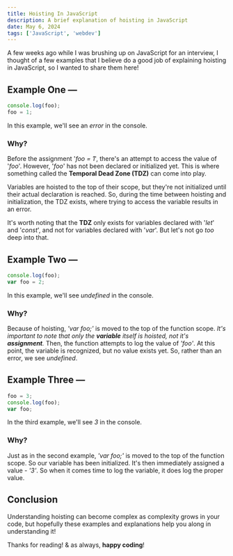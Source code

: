 ```yaml
---
title: Hoisting In JavaScript
description: A brief explanation of hoisting in JavaScript
date: May 6, 2024
tags: ['JavaScript', 'webdev']
---
```


A few weeks ago while I was brushing up on JavaScript for an interview, 
I thought of a few examples that I believe do a good job of explaining hoisting in JavaScript, so I wanted to share them here!

## Example One &mdash;
```js
console.log(foo);
foo = 1;
```
In this example, we'll see an *error* in the console. 

### Why? 
Before the assignment '*foo = 1*', there's an attempt to access the value of '*foo*'. However, '*foo*' has not been declared or initialized yet. This is where something called the **Temporal Dead Zone (TDZ)** can come into play.

Variables are hoisted to the top of their scope, but they're not initialized until their actual declaration is reached. So, during the time between hoisting and initialization, the TDZ exists, where trying to access the variable results in an error.

It's worth noting that the **TDZ** only exists for variables declared with '*let*' and '*const*', and not for variables declared with '*var*'. But let's not go *too* deep into that. 

## Example Two &mdash;
```js
console.log(foo);
var foo = 2;
```
In this example, we'll see *undefined* in the console. 

### Why?
Because of hoisting, *'var foo;'* is moved to the top of the function scope. *It's important to note that only the **variable** itself is hoisted, not it's **assignment**.* Then, the function attempts to log the value of *'foo'*. At this point, the variable is recognized, but no value exists yet. So, rather than an error, we see *undefined*. 

## Example Three &mdash;
```js
foo = 3;
console.log(foo);
var foo;
```
In the third example, we'll see *3* in the console. 

### Why?
Just as in the second example, *'var foo;'* is moved to the top of the function scope. So our variable has been initialized. It's then immediately assigned a value - *'3'*. So when it comes time to log the variable, it does log the proper value. 

## Conclusion
Understanding hoisting can become complex as complexity grows in your code, but hopefully these examples and explanations help you along in understanding it! 

Thanks for reading! & as always, **happy coding**! 